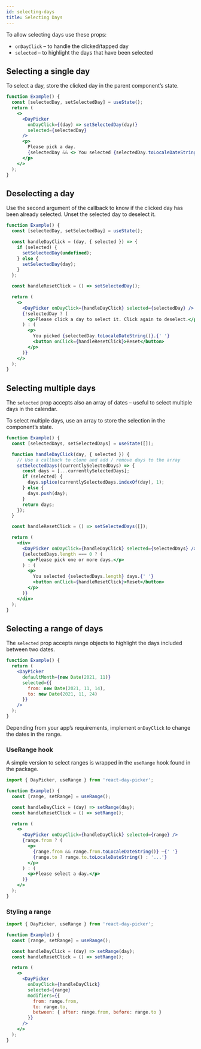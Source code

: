 ```yaml
---
id: selecting-days
title: Selecting Days
---
```


To allow selecting days use these props:

- `onDayClick` – to handle the clicked/tapped day
- `selected` – to highlight the days that have been selected

## Selecting a single day

To select a day, store the clicked day in the parent component’s state.

```jsx showOutput open=no
function Example() {
  const [selectedDay, setSelectedDay] = useState();
  return (
    <>
      <DayPicker
        onDayClick={(day) => setSelectedDay(day)}
        selected={selectedDay}
      />
      <p>
        Please pick a day.
        {selectedDay && <> You selected {selectedDay.toLocaleDateString()}.</>}
      </p>
    </>
  );
}
```

## Deselecting a day

Use the second argument of the callback to know if the clicked day has been
already selected. Unset the selected day to deselect it.

```jsx {4-10} showOutput open=no
function Example() {
  const [selectedDay, setSelectedDay] = useState();

  const handleDayClick = (day, { selected }) => {
    if (selected) {
      setSelectedDay(undefined);
    } else {
      setSelectedDay(day);
    }
  };

  const handleResetClick = () => setSelectedDay();

  return (
    <>
      <DayPicker onDayClick={handleDayClick} selected={selectedDay} />
      {!selectedDay ? (
        <p>Please click a day to select it. Click again to deselect.</p>
      ) : (
        <p>
          You picked {selectedDay.toLocaleDateString()}.{' '}
          <button onClick={handleResetClick}>Reset</button>
        </p>
      )}
    </>
  );
}
```

## Selecting multiple days

The `selected` prop accepts also an array of dates – useful to select multiple
days in the calendar.

To select multiple days, use an array to store the selection in the component’s
state.

```jsx showOutput open=no
function Example() {
  const [selectedDays, setSelectedDays] = useState([]);

  function handleDayClick(day, { selected }) {
    // Use a callback to clone and add / remove days to the array
    setSelectedDays((currentlySelectedDays) => {
      const days = [...currentlySelectedDays];
      if (selected) {
        days.splice(currentlySelectedDays.indexOf(day), 1);
      } else {
        days.push(day);
      }
      return days;
    });
  }

  const handleResetClick = () => setSelectedDays([]);

  return (
    <div>
      <DayPicker onDayClick={handleDayClick} selected={selectedDays} />
      {selectedDays.length === 0 ? (
        <p>Please pick one or more days.</p>
      ) : (
        <p>
          You selected {selectedDays.length} days.{' '}
          <button onClick={handleResetClick}>Reset</button>
        </p>
      )}
    </div>
  );
}
```

## Selecting a range of days

The `selected` prop accepts range objects to highlight the days included between
two dates.

```jsx {6-7} showOutput open=no
function Example() {
  return (
    <DayPicker
      defaultMonth={new Date(2021, 11)}
      selected={{
        from: new Date(2021, 11, 14),
        to: new Date(2021, 11, 24)
      }}
    />
  );
}
```

Depending from your app’s requirements, implement `onDayClick` to change the
dates in the range.

### UseRange hook

A simple version to select ranges is wrapped in the `useRange` hook found in the
package.

```jsx {1,4} showOutput open=no
import { DayPicker, useRange } from 'react-day-picker';

function Example() {
  const [range, setRange] = useRange();

  const handleDayClick = (day) => setRange(day);
  const handleResetClick = () => setRange();

  return (
    <>
      <DayPicker onDayClick={handleDayClick} selected={range} />
      {range.from ? (
        <p>
          {range.from && range.from.toLocaleDateString()} –{' '}
          {range.to ? range.to.toLocaleDateString() : '...'}
        </p>
      ) : (
        <p>Please select a day.</p>
      )}
    </>
  );
}
```

### Styling a range

```jsx showOutput open=no
import { DayPicker, useRange } from 'react-day-picker';

function Example() {
  const [range, setRange] = useRange();

  const handleDayClick = (day) => setRange(day);
  const handleResetClick = () => setRange();

  return (
    <>
      <DayPicker
        onDayClick={handleDayClick}
        selected={range}
        modifiers={{
          from: range.from,
          to: range.to,
          between: { after: range.from, before: range.to }
        }}
      />
    </>
  );
}
```
